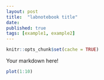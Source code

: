 ```yaml
---
layout: post
title:  "labnotebook title"
date: 
published: true
tags: [example1, example2]
---
```



```r
knitr::opts_chunk$set(cache = TRUE)
```


Your markdown here!

```r
plot(1:10)
```